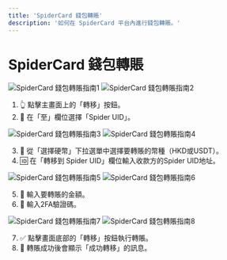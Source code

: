 ```yaml
---
title: 'SpiderCard 錢包轉賬'
description: '如何在 SpiderCard 平台內進行錢包轉賬。'
---
```


# SpiderCard 錢包轉賬

![SpiderCard 錢包轉賬指南1](https://milways.gitbook.io/~gitbook/image?url=https%3A%2F%2F576526375-files.gitbook.io%2F%7E%2Ffiles%2Fv0%2Fb%2Fgitbook-x-prod.appspot.com%2Fo%2Fspaces%252FWk98YWM2MHtAzSHwvK6L%252Fuploads%252FPI2nrrZ4Bevb7SJzbC1D%252F350.png%3Falt%3Dmedia%26token%3D0cb6206a-14ec-43a9-89a5-e851e20b596a&width=768&dpr=4&quality=100&sign=922a4a95&sv=2)
![SpiderCard 錢包轉賬指南2](https://milways.gitbook.io/~gitbook/image?url=https%3A%2F%2F576526375-files.gitbook.io%2F%7E%2Ffiles%2Fv0%2Fb%2Fgitbook-x-prod.appspot.com%2Fo%2Fspaces%252FWk98YWM2MHtAzSHwvK6L%252Fuploads%252F2tICmCDPkgFCMdTvazfc%252F351.png%3Falt%3Dmedia%26token%3Dbd8e5436-63d4-4428-870f-026eba361af2&width=400&dpr=3&quality=100&sign=15082d0e&sv=2)

1.  👆 點擊主畫面上的「轉移」按鈕。
2.  🔄 在「至」欄位選擇「Spider UID」。

![SpiderCard 錢包轉賬指南3](https://milways.gitbook.io/~gitbook/image?url=https%3A%2F%2F576526375-files.gitbook.io%2F%7E%2Ffiles%2Fv0%2Fb%2Fgitbook-x-prod.appspot.com%2Fo%2Fspaces%252FWk98YWM2MHtAzSHwvK6L%252Fuploads%252FSXVpIhgqFjzFWp1Sy28v%252F352.png%3Falt%3Dmedia%26token%3Dc3296a77-19a3-499b-af75-765742419979&width=400&dpr=3&quality=100&sign=5a7a2c18&sv=2)
![SpiderCard 錢包轉賬指南4](https://milways.gitbook.io/~gitbook/image?url=https%3A%2F%2F576526375-files.gitbook.io%2F%7E%2Ffiles%2Fv0%2Fb%2Fgitbook-x-prod.appspot.com%2Fo%2Fspaces%252FWk98YWM2MHtAzSHwvK6L%252Fuploads%252FAsulBI0xLjpqxk5XEeRa%252F353.png%3Falt%3Dmedia%26token%3D0fe4b329-9736-4d08-9078-a93cb861fd9f&width=400&dpr=3&quality=100&sign=d4f5eb66&sv=2)

3.  💱 從「選擇硬幣」下拉選單中選擇要轉賬的幣種（HKD或USDT）。
4.  🆔 在「轉移到 Spider UID」欄位輸入收款方的Spider UID地址。

![SpiderCard 錢包轉賬指南5](https://milways.gitbook.io/~gitbook/image?url=https%3A%2F%2F576526375-files.gitbook.io%2F%7E%2Ffiles%2Fv0%2Fb%2Fgitbook-x-prod.appspot.com%2Fo%2Fspaces%252FWk98YWM2MHtAzSHwvK6L%252Fuploads%252FT8orvoWJtkhtJpfEgdsd%252F354.png%3Falt%3Dmedia%26token%3D3eaf986e-e260-4afb-8f48-7519fefd0016&width=768&dpr=4&quality=100&sign=34f73e05&sv=2)
![SpiderCard 錢包轉賬指南6](https://milways.gitbook.io/~gitbook/image?url=https%3A%2F%2F576526375-files.gitbook.io%2F%7E%2Ffiles%2Fv0%2Fb%2Fgitbook-x-prod.appspot.com%2Fo%2Fspaces%252FWk98YWM2MHtAzSHwvK6L%252Fuploads%252Fas9d3eLmBMSmCvv4k6gS%252F355.png%3Falt%3Dmedia%26token%3Dd78dbe89-2b3a-4932-9404-235b9e9d2297&width=400&dpr=3&quality=100&sign=79964ac0&sv=2)

5.  🔢 輸入要轉賬的金額。
6.  🔐 輸入2FA驗證碼。

![SpiderCard 錢包轉賬指南7](https://milways.gitbook.io/~gitbook/image?url=https%3A%2F%2F576526375-files.gitbook.io%2F%7E%2Ffiles%2Fv0%2Fb%2Fgitbook-x-prod.appspot.com%2Fo%2Fspaces%252FWk98YWM2MHtAzSHwvK6L%252Fuploads%252FPrmc9qYNJolOBnGAuxo8%252F356.png%3Falt%3Dmedia%26token%3D6e6c26fb-609c-40be-b7a9-8a96d44c2ed8&width=400&dpr=3&quality=100&sign=b350bc50&sv=2)
![SpiderCard 錢包轉賬指南8](https://milways.gitbook.io/~gitbook/image?url=https%3A%2F%2F576526375-files.gitbook.io%2F%7E%2Ffiles%2Fv0%2Fb%2Fgitbook-x-prod.appspot.com%2Fo%2Fspaces%252FWk98YWM2MHtAzSHwvK6L%252Fuploads%252FBtjkrWhDD1mj1LD0sa6H%252F357.png%3Falt%3Dmedia%26token%3D2766a4af-a614-487a-9fc2-f8a1d0a6e131&width=400&dpr=3&quality=100&sign=3840e6f9&sv=2)

7.  ✅ 點擊畫面底部的「轉移」按鈕執行轉賬。
8.  🎉 轉賬成功後會顯示「成功轉移」的訊息。
